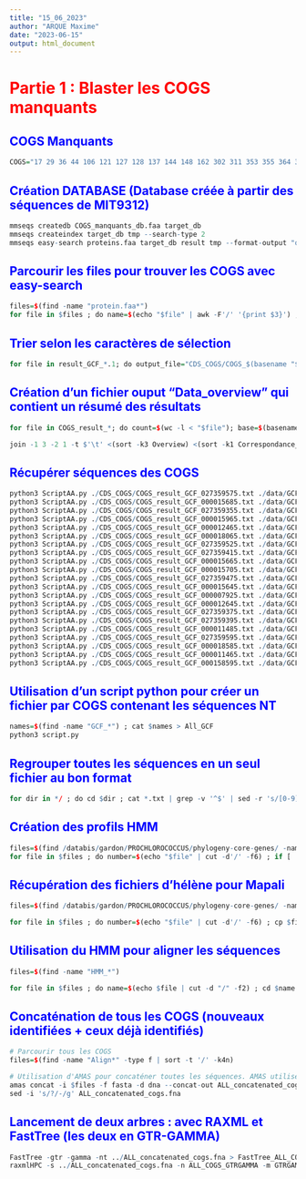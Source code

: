 ```yaml
---
title: "15_06_2023"
author: "ARQUE Maxime"
date: "2023-06-15"
output: html_document
---
```


# <span style="color:red"> Partie 1 : Blaster les COGS manquants </span>

## <span style="color:blue"> COGS Manquants  </span>

```r
COGS="17 29 36 44 106 121 127 128 137 144 148 162 302 311 353 355 364 367 372 393 397 428 433 522 549 627 671 831 914 1001 1008 1110 1162 1168 1204 1213 1233 1292 1340 1422 1453 1466 1678 1697 1791 2033 2168 2254 2363 2373 2409 2471 2540 2578 2825 3479 3712 4044 4157 4235 4294 4567 5811 5835 11004 100013 100016 100043 100044 100104 100124 100137 100161 100211 100239 100253 100278 100292 100433 100451 100495 100577 100621 100710 100774 100828 100859 100975 101015 101074 101149 101218 101292 101326 101466 200044 200477 300071 300477"
```

## <span style="color:blue"> Création DATABASE (Database créée à partir des séquences de MIT9312) </span>

```r
mmseqs createdb COGS_manquants_db.faa target_db
mmseqs createindex target_db tmp --search-type 2
mmseqs easy-search proteins.faa target_db result tmp --format-output "query,target,evalue,qcov,tcov,pident,qlen,tlen,alnlen"
```

## <span style="color:blue"> Parcourir les files pour trouver les COGS avec easy-search  </span>

```r
files=$(find -name "protein.faa*")
for file in $files ; do name=$(echo "$file" | awk -F'/' '{print $3}') ; mmseqs easy-search "$file" target_db "result_${name}" tmp --format-output "query,target,evalue,qcov,tcov,pident,qlen,tlen,alnlen" ; done
```

## <span style="color:blue"> Trier selon les caractères de sélection  </span>

```r
for file in result_GCF_*.1; do output_file="CDS_COGS/COGS_$(basename "$file" | cut -d'.' -f1).txt"; awk '{OFS="\t"} { if ($3<1e-5 && $6>0.3) { ratio = ($7 <= $8) ? $9/$7 : $9/$8; if (ratio > 0.75) { print $1,$2,$3,$6,ratio }}}' "$file" | cut -d "|" -f1 | sort -k1 | uniq -c | awk '{count[$2]++; if (count[$2] > maxCount[$2]) {maxCount[$2] = count[$2]; maxValue[$2] = $3}} END {for (key in maxCount) print key, maxValue[key]}' > "$output_file"; done
```

## <span style="color:blue"> Création d’un fichier ouput “Data_overview” qui contient un résumé des résultats </span>

```r
for file in COGS_result_*; do count=$(wc -l < "$file"); base=$(basename "$file" .txt); echo -e "$count\t$file\tGCF_$(echo "$base" | awk -F '_' '{print $4}')"; done | sort -k1 -n -r > Overview

join -1 3 -2 1 -t $'\t' <(sort -k3 Overview) <(sort -k1 Correspondance_RefSeq_Strain) | sort -k2 -n -r | awk '{OFS="\t"} {print $2,$4,$1,$3}'> Data_overview
```

## <span style="color:blue"> Récupérer séquences des COGS </span>

```r
python3 ScriptAA.py ./CDS_COGS/COGS_result_GCF_027359575.txt ./data/GCF_027359575.1/cds_from_genomic.fna > COGS_NT/GCF_027359575
python3 ScriptAA.py ./CDS_COGS/COGS_result_GCF_000015685.txt ./data/GCF_000015685.1/cds_from_genomic.fna > COGS_NT/GCF_000015685
python3 ScriptAA.py ./CDS_COGS/COGS_result_GCF_027359355.txt ./data/GCF_027359355.1/cds_from_genomic.fna > COGS_NT/GCF_027359355
python3 ScriptAA.py ./CDS_COGS/COGS_result_GCF_000015965.txt ./data/GCF_000015965.1/cds_from_genomic.fna > COGS_NT/GCF_000015965
python3 ScriptAA.py ./CDS_COGS/COGS_result_GCF_000012465.txt ./data/GCF_000012465.1/cds_from_genomic.fna > COGS_NT/GCF_000012465
python3 ScriptAA.py ./CDS_COGS/COGS_result_GCF_000018065.txt ./data/GCF_000018065.1/cds_from_genomic.fna > COGS_NT/GCF_000018065
python3 ScriptAA.py ./CDS_COGS/COGS_result_GCF_027359525.txt ./data/GCF_027359525.1/cds_from_genomic.fna > COGS_NT/GCF_027359525
python3 ScriptAA.py ./CDS_COGS/COGS_result_GCF_027359415.txt ./data/GCF_027359415.1/cds_from_genomic.fna > COGS_NT/GCF_027359415
python3 ScriptAA.py ./CDS_COGS/COGS_result_GCF_000015665.txt ./data/GCF_000015665.1/cds_from_genomic.fna > COGS_NT/GCF_000015665
python3 ScriptAA.py ./CDS_COGS/COGS_result_GCF_000015705.txt ./data/GCF_000015705.1/cds_from_genomic.fna > COGS_NT/GCF_000015705
python3 ScriptAA.py ./CDS_COGS/COGS_result_GCF_027359475.txt ./data/GCF_027359475.1/cds_from_genomic.fna > COGS_NT/GCF_027359475
python3 ScriptAA.py ./CDS_COGS/COGS_result_GCF_000015645.txt ./data/GCF_000015645.1/cds_from_genomic.fna > COGS_NT/GCF_000015645
python3 ScriptAA.py ./CDS_COGS/COGS_result_GCF_000007925.txt ./data/GCF_000007925.1/cds_from_genomic.fna > COGS_NT/GCF_000007925
python3 ScriptAA.py ./CDS_COGS/COGS_result_GCF_000012645.txt ./data/GCF_000012645.1/cds_from_genomic.fna > COGS_NT/GCF_000012645
python3 ScriptAA.py ./CDS_COGS/COGS_result_GCF_027359375.txt ./data/GCF_027359375.1/cds_from_genomic.fna > COGS_NT/GCF_027359375
python3 ScriptAA.py ./CDS_COGS/COGS_result_GCF_027359395.txt ./data/GCF_027359395.1/cds_from_genomic.fna > COGS_NT/GCF_027359395
python3 ScriptAA.py ./CDS_COGS/COGS_result_GCF_000011485.txt ./data/GCF_000011485.1/cds_from_genomic.fna > COGS_NT/GCF_000011485
python3 ScriptAA.py ./CDS_COGS/COGS_result_GCF_027359595.txt ./data/GCF_027359595.1/cds_from_genomic.fna > COGS_NT/GCF_027359595
python3 ScriptAA.py ./CDS_COGS/COGS_result_GCF_000018585.txt ./data/GCF_000018585.1/cds_from_genomic.fna > COGS_NT/GCF_000018585
python3 ScriptAA.py ./CDS_COGS/COGS_result_GCF_000011465.txt ./data/GCF_000011465.1/cds_from_genomic.fna > COGS_NT/GCF_000011465
python3 ScriptAA.py ./CDS_COGS/COGS_result_GCF_000158595.txt ./data/GCF_000158595.1/cds_from_genomic.fna > COGS_NT/GCF_000158595
```

## <span style="color:blue"> Utilisation d'un script python pour créer un fichier par COGS contenant les séquences NT </span>

```r
names=$(find -name "GCF_*") ; cat $names > All_GCF
python3 script.py
```

## <span style="color:blue"> Regrouper toutes les séquences en un seul fichier au bon format </span>

```r
for dir in */ ; do cd $dir ; cat *.txt | grep -v '^$' | sed -r 's/[0-9]+ //' | fold -w 80 -s > "All_COGS$(basename "$(pwd)").txt" ; cd .. ; done
```

## <span style="color:blue"> Création des profils HMM </span>

```r
files=$(find /databis/gardon/PROCHLOROCOCCUS/phylogeny-core-genes/ -name "og*.fna.aligned.fasta*")
for file in $files ; do number=$(echo "$file" | cut -d'/' -f6) ; if [ ! -d "$number" ]; then : ; fi ; output="$number/HMM_COG_$number" ; hmmbuild "$output" "$file"; [ ! -s "$output" ] && rm "$output"; done
```

## <span style="color:blue"> Récupération des fichiers d'hélène pour Mapali </span>

```r
files=$(find /databis/gardon/PROCHLOROCOCCUS/phylogeny-core-genes/ -name "og*.fna.aligned.fasta")

for file in $files ; do number=$(echo "$file" | cut -d'/' -f6) ; cp $file ./$number ; done
```

## <span style="color:blue"> Utilisation du HMM pour aligner les séquences </span>

```r
files=$(find -name "HMM_*")

for file in $files ; do name=$(echo $file | cut -d "/" -f2) ; cd $name ; if ls All_COGS* 1> /dev/null 2>&1; then hmmalign --outformat phylip --dna --trim --mapali og* HMM_COG* All_COGS* > phylip$name ; seqret phylip$name Alignement_$name.fasta ; awk -i inplace '!/MIT9312/' RS=">" ORS=">" Alignement_$name.fasta ; awk -i inplace '!/^>$/ || NR==1' Alignement_$name.fasta ; fi ; cd .. ; done
```

## <span style="color:blue"> Concaténation de tous les COGS (nouveaux identifiées + ceux déjà identifiés) </span>

```r
# Parcourir tous les COGS
files=$(find -name "Align*" -type f | sort -t '/' -k4n)

# Utilisation d'AMAS pour concaténer toutes les séquences. AMAS utilise des "?" quand il n'y pas de séquences, donc je les remplaces avec sed par des "----"
amas concat -i $files -f fasta -d dna --concat-out ALL_concatenated_cogs.fna
sed -i 's/?/-/g' ALL_concatenated_cogs.fna
```

## <span style="color:blue"> Lancement de deux arbres : avec RAXML et FastTree (les deux en GTR-GAMMA) </span>

```r
FastTree -gtr -gamma -nt ../ALL_concatenated_cogs.fna > FastTree_ALL_COGS_GTRGAMMA
raxmlHPC -s ../ALL_concatenated_cogs.fna -n ALL_COGS_GTRGAMMA -m GTRGAMMA -p 1 -T 6
```








